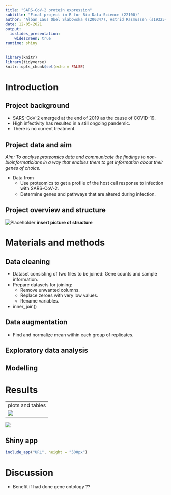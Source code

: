 ```yaml
---
title: "SARS-CoV-2 protein expression"
subtitle: "Final project in R for Bio Data Science (22100)"
author: "Alban Laus Obel Slabowska (s200347), Astrid Rasmussen (s193254), Jens Waaben (s205972), Signe Katrine Hjort (s174587), Signe Fischer Ravn (s175410)"
date: 12-05-2021
output:
  ioslides_presentation:
    widescreen: true
runtime: shiny
---
```


```r
library(knitr)
library(tidyverse)
knitr::opts_chunk$set(echo = FALSE)
```

# Introduction

## Project background
- SARS-CoV-2 emerged at the end of 2019 as the cause of COVID-19.
- High infectivity has resulted in a still ongoing pandemic.
- There is no current treatment.

## Project data and aim
*Aim: To analyse proteomics data and communicate the findings to non-bioinformaticians in a way that enables them to get information about their genes of choice.  *

- Data from 
  - Use proteomics to get a profile of the host cell response to infection with SARS-CoV-2.
  - Determine genes and pathways that are altered during infection.
  

## Project overview and structure
![Placeholder](/cloud/project/results/04_PCA_plot.png)
**insert picture of structure**

# Materials and methods

## Data cleaning
- Dataset consisting of two files to be joined: Gene counts and sample information.  
- Prepare datasets for joining:  
  - Remove unwanted columns.  
  - Replace zeroes with very low values.
  - Rename variables.
- inner_join()

## Data augmentation
- Find and normalize mean within each group of replicates.



## Exploratory data analysis

## Modelling


# Results

---
plots and tables
![](/cloud/project/results/04_PCA_plot.png)
---
![](/cloud/project/results/Heatmap.png)


## Shiny app
```r
include_app("URL", height = "500px")
```


# Discussion

* Benefit if had done gene ontology  ??

